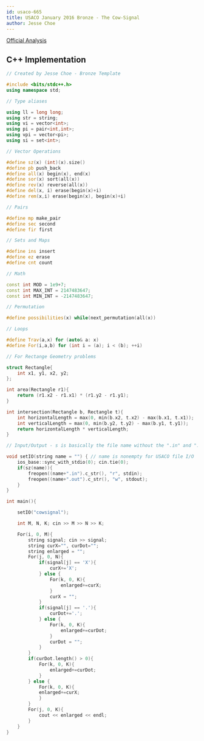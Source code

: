```yaml
---
id: usaco-665
title: USACO January 2016 Bronze - The Cow-Signal
author: Jesse Choe
---
```


[Official Analysis](http://www.usaco.org/current/data/sol_cowsignal_bronze_dec16.html)

<LanguageSection>
<CPPSection>

## C++ Implementation

```cpp
// Created by Jesse Choe - Bronze Template

#include <bits/stdc++.h>
using namespace std;

// Type aliases

using ll = long long;
using str = string; 
using vi = vector<int>;
using pi = pair<int,int>;
using vpi = vector<pi>;
using si = set<int>;

// Vector Operations

#define sz(x) (int)(x).size()
#define pb push_back
#define all(x) begin(x), end(x)
#define sor(x) sort(all(x))
#define rev(x) reverse(all(x))
#define del(x, i) erase(begin(x)+i)
#define rem(x,i) erase(begin(x), begin(x)+i)

// Pairs

#define mp make_pair
#define sec second
#define fir first

// Sets and Maps

#define ins insert
#define ez erase
#define cnt count

// Math

const int MOD = 1e9+7;
const int MAX_INT = 2147483647;
const int MIN_INT = -2147483647;

// Permutation

#define possibilities(x) while(next_permutation(all(x))

// Loops

#define Trav(a,x) for (auto& a: x)
#define For(i,a,b) for (int i = (a); i < (b); ++i)

// For Rectange Geometry problems

struct Rectangle{
	int x1, y1, x2, y2;
};

int area(Rectangle r1){
	return (r1.x2 - r1.x1) * (r1.y2 - r1.y1);
}

int intersection(Rectangle b, Rectangle t){
	int horizontalLength = max(0, min(b.x2, t.x2) - max(b.x1, t.x1)); 
	int verticalLength = max(0, min(b.y2, t.y2) - max(b.y1, t.y1));
	return horizontalLength * verticalLength; 
}

// Input/Output - s is basically the file name without the ".in" and ".out"

void setIO(string name = "") { // name is nonempty for USACO file I/O
    ios_base::sync_with_stdio(0); cin.tie(0); 
    if(sz(name)){
        freopen((name+".in").c_str(), "r", stdin);
        freopen((name+".out").c_str(), "w", stdout);
    }
}

int main(){

	setIO("cowsignal"); 

	int M, N, K; cin >> M >> N >> K;

	For(i, 0, M){
		string signal; cin >> signal;
		string curX="", curDot="";
		string enlarged = "";
		For(j, 0, N){
			if(signal[j] == 'X'){
				curX+='X';
			} else {
				For(k, 0, K){
					enlarged+=curX;
				}
				curX = "";
			}
			if(signal[j] == '.'){
				curDot+='.';
			} else {
				For(k, 0, K){
					enlarged+=curDot;
				}
				curDot = "";
			}
		}
		if(curDot.length() > 0){
			For(k, 0, K){
				enlarged+=curDot;
			}
		} else {
			For(k, 0, K){
			enlarged+=curX;
			}
		}
		For(j, 0, K){
			cout << enlarged << endl;
		}
	}
}

```

</CPPSection>
</LanguageSection>
